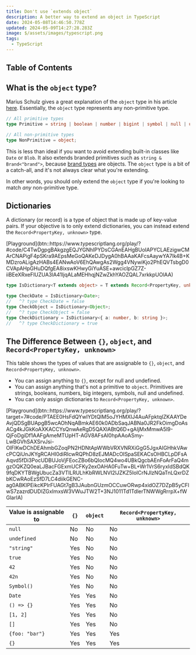 ```yaml
---
title: Don't use `extends object`
description: A better way to extend an object in TypeScript
date: 2024-05-08T14:46:50.778Z
updated: 2024-05-09T14:27:28.283Z
image: $/assets/images/typescript.png
tags:
  - TypeScript
---
```


## Table of Contents

## What is the `object` type?

Marius Schulz gives a great explanation of the `object` type in his article [here](https://mariusschulz.com/blog/the-object-type-in-typescript). Essentially, the `object` type represents any non-primitive type.

```ts
// All primitive types
type Primitive = string | boolean | number | bigint | symbol | null | undefined;

// All non-primitive types
type NonPrimitive = object;
```

This is less than ideal if you want to avoid extending built-in classes like `Date` or `Blob`. It also extends branded primitives such as `string & Brand<"brand">`, because [brand types](https://egghead.io/blog/using-branded-types-in-typescript) are objects. The `object` type is a bit of a catch-all, and it's not always clear what you're extending.

In other words, you should only extend the `object` type if you're looking to match *any* non-primitive type.

## Dictionaries

A dictionary (or record) is a type of object that is made up of key-value pairs. If your objective is to only extend dictionaries, you can instead extend the `Record<PropertyKey, unknown>` type.

<div class="button-row">
  [Playground](btn::https://www.typescriptlang.org/play/?#code/C4TwDgpgBAkgzgEQJYGNhIPYDsCGAnEAHgBUoIAPYCLAEzigwCMArCNAPigF4pSKra9AEpsMeGoQAKeDJDygA0hBAAaKAFcsAaywYA7lk4B+KMDzroALigAzHABs4EANwAoV6EhQAwgAs2Wgg4VNywiKjo2PhEQVTsbgD0CVApAHpGHuDQfgEA8ixswKHwyGiYuASE+awciclpGZ7Z-iiBEeXRxeFlUZUA3lA41ljqALaMEHhqjNZwZkhYAOZQAL7xrkkpUOlAA)
</div>

```ts
type IsDictionary<T extends object> = T extends Record<PropertyKey, unknown> ? true : false;

type CheckDate = IsDictionary<Date>;
//   ^? type CheckDate = false
type CheckObject = IsDictionary<Object>;
//   ^? type CheckObject = false
type CheckDictionary = IsDictionary<{ a: number, b: string }>;
//   ^? type CheckDictionary = true
```

## The Difference Between `{}`, `object`, and `Record<PropertyKey, unknown>`

This table shows the types of values that are assignable to `{}`, `object`, and `Record<PropertyKey, unknown>`.

- You can assign anything to `{}`, except for null and undefined.
- You can assign anything that's not a primitive to `object`. Primitives are strings, booleans, numbers, big integers, symbols, null and undefined.
- You can only assign dictionaries to `Record<PropertyKey, unknown>`.

<div class="button-row">
  [Playground](btn::https://www.typescriptlang.org/play/?target=7#code/PTAEE0HsFdQYwIYDtQIM5oJYHMXIJ4AuAFpktqIZKAAYDeAvjQDSgBUApgB5wcAOhNqABmkAE60k0ADbSaqJABNa0JR2FkOimgDoAsACg4kJGkKoAXKACCYsQnwAeRgD5QAXlABtQ6D+gAIjMxMmwA5l9-QjFoDgiDf1AAFgAmeMTUpHT-AGV8AFsAI0hpAAoASmy-LwBGVhSAXSrvJsi-OlFIKwDChDEAhmbGZoqPN2HDNtApWWbVRXVNRXiGgG5JgxAIGHhkVAwcPCQiUnJKYgRCAHI0diRIcwRQPhD8zEJMADcOISpaSEKACsOHBCLpDFsAAqvd5fDi3PocUDBUJoVjFEocZBo6bQIocMQ4wo4UBkQgcbAEnFoArFaQ4mgzOQKZQ0eaLJBacFGExmUCFKy2exOAHA0FuTw+BL+Wr1VrS6ryxIdSBdQK9fqDKYTBWgUbucZa3VTILRULhKbRWLNVI2lJZKZ5IolCrNJlzNQaTnLQxrDZbKCwRAoEzSfD7LC4diikGENC-ag0ABKIPEikcKPIrFUAGt7gB3JAubnGUzmOCCuwORwp4xidOZ7DZpB5yCFlwS7zazrdDUDIZGxImxsW3VWuJTW2T+3NJ1011Td1TdlerTNWWgRrrpX+fWGlarIA)
</div>

| Value is assignable to | `{}` | `object` | `Record<PropertyKey, unknown>` |
| --- | --- | --- | --- |
| `null` | No | No | No |
| `undefined` | No | No | No |
| `"string"` | Yes | No | No |
| `true` | Yes | No | No |
| `42` | Yes | No | No |
| `42n` | Yes | No | No |
| `Symbol()` | Yes | No | No |
| `Date` | Yes | Yes | No |
| `() => {}` | Yes | Yes | No |
| `[1, 2]` | Yes | Yes | No |
| `[]` | Yes | Yes | No |
| `{foo: "bar"}` | Yes | Yes | Yes |
| `{}` | Yes | Yes | Yes |